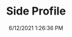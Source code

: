 ---
width: 2000
height: 1333
title: Side Profile
description: 930 Turbo Slantnose with Lipstick Red interior
date: 6/12/2021 1:26:36 PM
cameraMake: Sony
cameraModel: ILCE-7M3
lens: ZEISS Batis 1.8/85
settingsfStop: f/1.8
settingsISO: ISO 100
settingsShutter: 1/125
settingsFocalLength: 85 mm
---